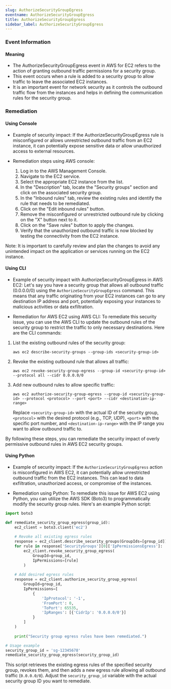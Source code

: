 ```yaml
--- 
slug: AuthorizeSecurityGroupEgress
eventname: AuthorizeSecurityGroupEgress
title: AuthorizeSecurityGroupEgress
sidebar_label: AuthorizeSecurityGroupEgress
---
```

                       
### Event Information

#### Meaning

- The AuthorizeSecurityGroupEgress event in AWS for EC2 refers to the action of granting outbound traffic permissions for a security group.
- This event occurs when a rule is added to a security group to allow traffic to leave the associated EC2 instances.
- It is an important event for network security as it controls the outbound traffic flow from the instances and helps in defining the communication rules for the security group.

### Remediation

#### Using Console

- Example of security impact: If the AuthorizeSecurityGroupEgress rule is misconfigured or allows unrestricted outbound traffic from an EC2 instance, it can potentially expose sensitive data or allow unauthorized access to external resources.

- Remediation steps using AWS console:
  1. Log in to the AWS Management Console.
  2. Navigate to the EC2 service.
  3. Select the appropriate EC2 instance from the list.
  4. In the "Description" tab, locate the "Security groups" section and click on the associated security group.
  5. In the "Inbound rules" tab, review the existing rules and identify the rule that needs to be remediated.
  6. Click on the "Edit inbound rules" button.
  7. Remove the misconfigured or unrestricted outbound rule by clicking on the "X" button next to it.
  8. Click on the "Save rules" button to apply the changes.
  9. Verify that the unauthorized outbound traffic is now blocked by testing the connectivity from the EC2 instance.

Note: It is important to carefully review and plan the changes to avoid any unintended impact on the application or services running on the EC2 instance.

#### Using CLI

- Example of security impact with AuthorizeSecurityGroupEgress in AWS EC2: Let's say you have a security group that allows all outbound traffic (0.0.0.0/0) using the `AuthorizeSecurityGroupEgress` command. This means that any traffic originating from your EC2 instances can go to any destination IP address and port, potentially exposing your instances to malicious activities or data exfiltration.

- Remediation for AWS EC2 using AWS CLI: To remediate this security issue, you can use the AWS CLI to update the outbound rules of the security group to restrict the traffic to only necessary destinations. Here are the CLI commands:

1. List the existing outbound rules of the security group:
   ```
   aws ec2 describe-security-groups --group-ids <security-group-id>
   ```

2. Revoke the existing outbound rule that allows all traffic:
   ```
   aws ec2 revoke-security-group-egress --group-id <security-group-id> --protocol all --cidr 0.0.0.0/0
   ```

3. Add new outbound rules to allow specific traffic:
   ```
   aws ec2 authorize-security-group-egress --group-id <security-group-id> --protocol <protocol> --port <port> --cidr <destination-ip-range>
   ```

   Replace `<security-group-id>` with the actual ID of the security group, `<protocol>` with the desired protocol (e.g., TCP, UDP), `<port>` with the specific port number, and `<destination-ip-range>` with the IP range you want to allow outbound traffic to.

By following these steps, you can remediate the security impact of overly permissive outbound rules in AWS EC2 security groups.

#### Using Python

- Example of security impact: If the `AuthorizeSecurityGroupEgress` action is misconfigured in AWS EC2, it can potentially allow unrestricted outbound traffic from the EC2 instances. This can lead to data exfiltration, unauthorized access, or compromise of the instances.

- Remediation using Python: To remediate this issue for AWS EC2 using Python, you can utilize the AWS SDK (Boto3) to programmatically modify the security group rules. Here's an example Python script:

```python
import boto3

def remediate_security_group_egress(group_id):
    ec2_client = boto3.client('ec2')
    
    # Revoke all existing egress rules
    response = ec2_client.describe_security_groups(GroupIds=[group_id])
    for rule in response['SecurityGroups'][0]['IpPermissionsEgress']:
        ec2_client.revoke_security_group_egress(
            GroupId=group_id,
            IpPermissions=[rule]
        )
    
    # Add desired egress rules
    response = ec2_client.authorize_security_group_egress(
        GroupId=group_id,
        IpPermissions=[
            {
                'IpProtocol': '-1',
                'FromPort': 0,
                'ToPort': 65535,
                'IpRanges': [{'CidrIp': '0.0.0.0/0'}]
            }
        ]
    )
    
    print("Security group egress rules have been remediated.")

# Usage example
security_group_id = 'sg-12345678'
remediate_security_group_egress(security_group_id)
```

This script retrieves the existing egress rules of the specified security group, revokes them, and then adds a new egress rule allowing all outbound traffic (`0.0.0.0/0`). Adjust the `security_group_id` variable with the actual security group ID you want to remediate.


 